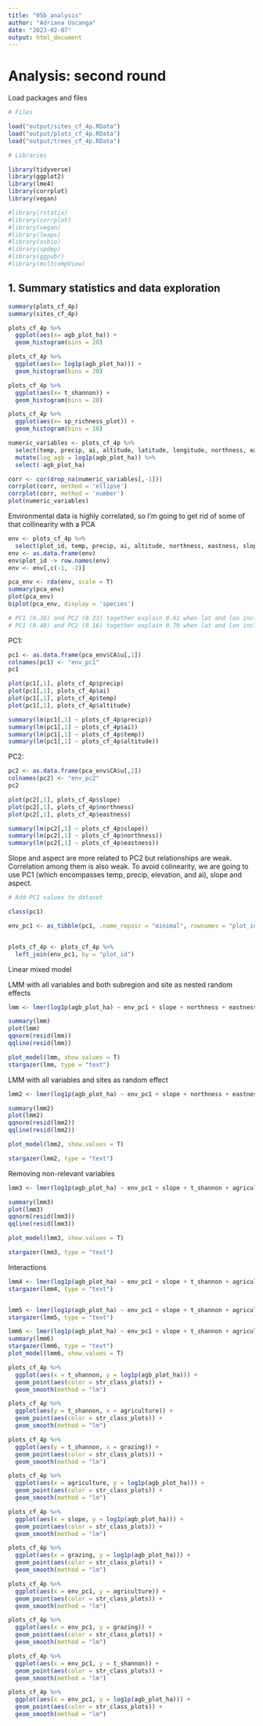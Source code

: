 ```yaml
---
title: "05b_analysis"
author: "Adriana Uscanga"
date: "2023-02-07"
output: html_document
---
```


# Analysis: second round

Load packages and files

```r
# Files

load("output/sites_cf_4p.RData")
load("output/plots_cf_4p.RData")
load("output/trees_cf_4p.RData")

# Libraries

library(tidyverse)
library(ggplot2)
library(lme4)
library(corrplot)
library(vegan)

#library(rstatix)
#library(corrplot)
#library(vegan)
#library(leaps)
#library(asbio)
#library(spdep)
#library(ggpubr)
#library(multcompView)
```

## 1. Summary statistics and data exploration

```r

summary(plots_cf_4p)
summary(sites_cf_4p)

plots_cf_4p %>%
  ggplot(aes(x= agb_plot_ha)) +
  geom_histogram(bins = 20)

plots_cf_4p %>%
  ggplot(aes(x= log1p(agb_plot_ha))) +
  geom_histogram(bins = 20)

plots_cf_4p %>%
  ggplot(aes(x= t_shannon)) +
  geom_histogram(bins = 20)

plots_cf_4p %>%
  ggplot(aes(x= sp_richness_plot)) +
  geom_histogram(bins = 10)

```

```r
numeric_variables <- plots_cf_4p %>%
  select(temp, precip, ai, altitude, latitude, longitude, northness, eastness, slope, t_shannon, sp_richness_plot, agb_plot_ha, agriculture, grazing) %>%
  mutate(log_agb = log1p(agb_plot_ha)) %>%
  select(-agb_plot_ha)

corr <- cor(drop_na(numeric_variables[,-1]))
corrplot(corr, method = 'ellipse')
corrplot(corr, method = 'number')
plot(numeric_variables)
```
Environmental data is highly correlated, so I'm going to get rid of some of that collinearity with a PCA

```r
env <- plots_cf_4p %>%
  select(plot_id, temp, precip, ai, altitude, northness, eastness, slope)
env <- as.data.frame(env)
env$plot_id -> row.names(env)
env <- env[,c(-1, -2)]

pca_env <- rda(env, scale = T)
summary(pca_env)
plot(pca_env)
biplot(pca_env, display = 'species')

# PC1 (0.38) and PC2 (0.23) together explain 0.61 when lat and lon included
# PC1 (0.48) and PC2 (0.16) together explain 0.79 when lat and lon included

```

PC1:

```r
pc1 <- as.data.frame(pca_env$CA$u[,1])
colnames(pc1) <- "env_pc1"
pc1

plot(pc1[,1], plots_cf_4p$precip)
plot(pc1[,1], plots_cf_4p$ai)
plot(pc1[,1], plots_cf_4p$temp)
plot(pc1[,1], plots_cf_4p$altitude)

summary(lm(pc1[,1] ~ plots_cf_4p$precip))
summary(lm(pc1[,1] ~ plots_cf_4p$ai))
summary(lm(pc1[,1] ~ plots_cf_4p$temp))
summary(lm(pc1[,1] ~ plots_cf_4p$altitude))
```

PC2:

```r
pc2 <- as.data.frame(pca_env$CA$u[,2])
colnames(pc2) <- "env_pc2"
pc2

plot(pc2[,1], plots_cf_4p$slope)
plot(pc2[,1], plots_cf_4p$northness)
plot(pc2[,1], plots_cf_4p$eastness)

summary(lm(pc2[,1] ~ plots_cf_4p$slope))
summary(lm(pc2[,1] ~ plots_cf_4p$northness))
summary(lm(pc2[,1] ~ plots_cf_4p$eastness))

```
Slope and aspect are more related to PC2 but relationships are weak.
Correlation among them is also weak. 
To avoid colinearity, we are going to use PC1 (which encompasses temp, precip, elevation, and ai), slope and aspect.

```r
# Add PC1 values to dataset

class(pc1)

env_pc1 <- as_tibble(pc1, .name_repair = "minimal", rownames = "plot_id")


plots_cf_4p <- plots_cf_4p %>%
  left_join(env_pc1, by = "plot_id")
```

Linear mixed model

LMM with all variables and both subregion and site as nested random effects

```r
lmm <- lmer(log1p(agb_plot_ha) ~ env_pc1 + slope + northness + eastness + t_shannon + agriculture + grazing + (1|subregion/site), data = plots_cf_4p)

summary(lmm)
plot(lmm)
qqnorm(resid(lmm))
qqline(resid(lmm))

plot_model(lmm, show.values = T)
stargazer(lmm, type = "text")
```

LMM with all variables and sites as random effect

```r
lmm2 <- lmer(log1p(agb_plot_ha) ~ env_pc1 + slope + northness + eastness + t_shannon + agriculture + grazing + env_pc1*grazing + env_pc1*agriculture + env_pc1*t_shannon + t_shannon*grazing + t_shannon*agriculture + grazing*agriculture + (1|site), data = plots_cf_4p)

summary(lmm2)
plot(lmm2)
qqnorm(resid(lmm2))
qqline(resid(lmm2))

plot_model(lmm2, show.values = T)

stargazer(lmm2, type = "text")
```

Removing non-relevant variables

```r
lmm3 <- lmer(log1p(agb_plot_ha) ~ env_pc1 + slope + t_shannon + agriculture + grazing + (1|site), data = plots_cf_4p)

summary(lmm3)
plot(lmm3)
qqnorm(resid(lmm3))
qqline(resid(lmm3))

plot_model(lmm3, show.values = T)

stargazer(lmm3, type = "text")
```

Interactions

```r
lmm4 <- lmer(log1p(agb_plot_ha) ~ env_pc1 + slope + t_shannon + agriculture + env_pc1*agriculture + (1|site), data = plots_cf_4p)
stargazer(lmm4, type = "text")


lmm5 <- lmer(log1p(agb_plot_ha) ~ env_pc1 + slope + t_shannon + agriculture + env_pc1*agriculture + t_shannon*agriculture + (1|site), data = plots_cf_4p)
stargazer(lmm5, type = "text")

lmm6 <- lmer(log1p(agb_plot_ha) ~ env_pc1 + slope + t_shannon + agriculture +  env_pc1*grazing + t_shannon*agriculture + (1|site), data = plots_cf_4p)
summary(lmm6)
stargazer(lmm6, type = "text")
plot_model(lmm6, show.values = T)

```

```r

plots_cf_4p %>%
  ggplot(aes(x = t_shannon, y = log1p(agb_plot_ha))) +
  geom_point(aes(color = str_class_plots)) +
  geom_smooth(method = "lm")

plots_cf_4p %>%
  ggplot(aes(y = t_shannon, x = agriculture)) +
  geom_point(aes(color = str_class_plots)) +
  geom_smooth(method = "lm")

plots_cf_4p %>%
  ggplot(aes(y = t_shannon, x = grazing)) +
  geom_point(aes(color = str_class_plots)) +
  geom_smooth(method = "lm")

plots_cf_4p %>%
  ggplot(aes(x = agriculture, y = log1p(agb_plot_ha))) +
  geom_point(aes(color = str_class_plots)) +
  geom_smooth(method = "lm")

plots_cf_4p %>%
  ggplot(aes(x = slope, y = log1p(agb_plot_ha))) +
  geom_point(aes(color = str_class_plots)) +
  geom_smooth(method = "lm")

plots_cf_4p %>%
  ggplot(aes(x = grazing, y = log1p(agb_plot_ha))) +
  geom_point(aes(color = str_class_plots)) +
  geom_smooth(method = "lm")

plots_cf_4p %>%
  ggplot(aes(x = env_pc1, y = agriculture)) +
  geom_point(aes(color = str_class_plots)) +
  geom_smooth(method = "lm")

plots_cf_4p %>%
  ggplot(aes(x = env_pc1, y = grazing)) +
  geom_point(aes(color = str_class_plots)) +
  geom_smooth(method = "lm")

plots_cf_4p %>%
  ggplot(aes(x = env_pc1, y = t_shannon)) +
  geom_point(aes(color = str_class_plots)) +
  geom_smooth(method = "lm")

plots_cf_4p %>%
  ggplot(aes(x = env_pc1, y = log1p(agb_plot_ha))) +
  geom_point(aes(color = str_class_plots)) +
  geom_smooth(method = "lm")

```

